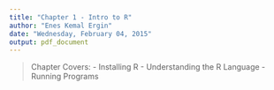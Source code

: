 ```yaml
---
title: "Chapter 1 - Intro to R"
author: "Enes Kemal Ergin"
date: "Wednesday, February 04, 2015"
output: pdf_document
---
```


> Chapter Covers:
  - Installing R
  - Understanding the R Language
  - Running Programs
  
